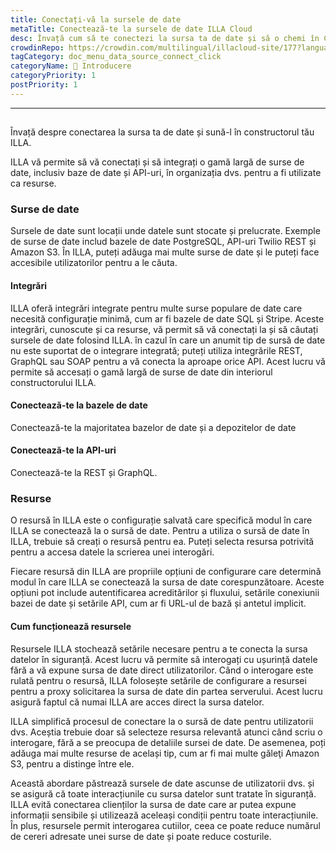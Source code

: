 ```yaml
---
title: Conectați-vă la sursele de date
metaTitle: Conectează-te la sursele de date ILLA Cloud
desc: Învață cum să te conectezi la sursa ta de date și să o chemi în Constructorul ILLA pentru a accesa și manipula datele din aplicațiile tale.
crowdinRepo: https://crowdin.com/multilingual/illacloud-site/177?languages=ro&filter=basic&value=0
tagCategory: doc_menu_data_source_connect_click
categoryName: 👋 Introducere
categoryPriority: 1
postPriority: 1
---
```


* * *

## <h2 hidden>Conectați-vă la sursele de date (Acțiune)</h2>

Învață despre conectarea la sursa ta de date și sună-l în constructorul tău ILLA.

ILLA vă permite să vă conectați și să integrați o gamă largă de surse de date, inclusiv baze de date și API-uri, în organizația dvs. pentru a fi utilizate ca resurse.

### Surse de date

Sursele de date sunt locații unde datele sunt stocate și prelucrate. Exemple de surse de date includ bazele de date PostgreSQL, API-uri Twilio REST și Amazon S3. În ILLA, puteți adăuga mai multe surse de date și le puteți face accesibile utilizatorilor pentru a le căuta.

#### Integrări

ILLA oferă integrări integrate pentru multe surse populare de date care necesită configurație minimă, cum ar fi bazele de date SQL și Stripe. Aceste integrări, cunoscute și ca resurse, vă permit să vă conectați la și să căutați sursele de date folosind ILLA. în cazul în care un anumit tip de sursă de date nu este suportat de o integrare integrată; puteți utiliza integrările REST, GraphQL sau SOAP pentru a vă conecta la aproape orice API. Acest lucru vă permite să accesați o gamă largă de surse de date din interiorul constructorului ILLA.

#### Conectează-te la bazele de date

Conectează-te la majoritatea bazelor de date și a depozitelor de date

#### Conectează-te la API-uri

Conectează-te la REST și GraphQL.

### Resurse

O resursă în ILLA este o configurație salvată care specifică modul în care ILLA se conectează la o sursă de date. Pentru a utiliza o sursă de date în ILLA, trebuie să creați o resursă pentru ea. Puteți selecta resursa potrivită pentru a accesa datele la scrierea unei interogări.

Fiecare resursă din ILLA are propriile opțiuni de configurare care determină modul în care ILLA se conectează la sursa de date corespunzătoare. Aceste opțiuni pot include autentificarea acreditărilor și fluxului, setările conexiunii bazei de date și setările API, cum ar fi URL-ul de bază și antetul implicit.

#### Cum funcționează resursele

Resursele ILLA stochează setările necesare pentru a te conecta la sursa datelor în siguranță. Acest lucru vă permite să interogați cu ușurință datele fără a vă expune sursa de date direct utilizatorilor. Când o interogare este rulată pentru o resursă, ILLA folosește setările de configurare a resursei pentru a proxy solicitarea la sursa de date din partea serverului. Acest lucru asigură faptul că numai ILLA are acces direct la sursa datelor.

ILLA simplifică procesul de conectare la o sursă de date pentru utilizatorii dvs. Aceștia trebuie doar să selecteze resursa relevantă atunci când scriu o interogare, fără a se preocupa de detaliile sursei de date. De asemenea, poți adăuga mai multe resurse de același tip, cum ar fi mai multe găleţi Amazon S3, pentru a distinge între ele.

Această abordare păstrează sursele de date ascunse de utilizatorii dvs. și se asigură că toate interacțiunile cu sursa datelor sunt tratate în siguranță. ILLA evită conectarea clienților la sursa de date care ar putea expune informații sensibile și utilizează aceleași condiții pentru toate interacțiunile. În plus, resursele permit interogarea cutiilor, ceea ce poate reduce numărul de cereri adresate unei surse de date și poate reduce costurile.
